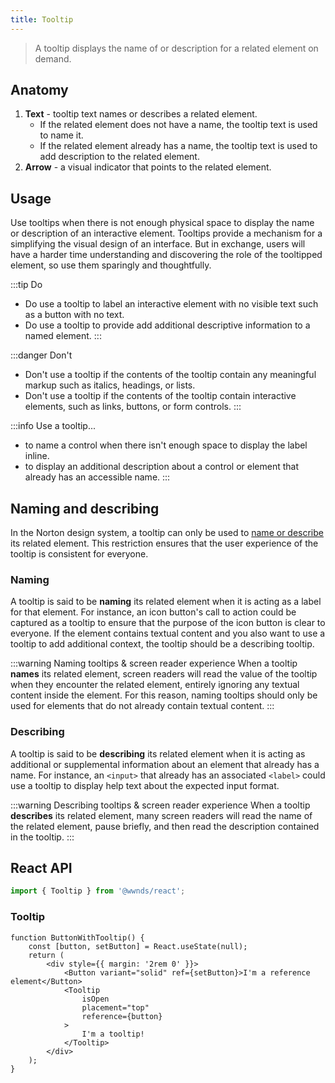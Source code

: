 ```yaml
---
title: Tooltip
---
```



> A tooltip displays the name of or description for a related element on demand.

## Anatomy

1. **Text** - tooltip text names or describes a related element.
	- If the related element does not have a name, the tooltip text is used to name it.
	- If the related element already has a name, the tooltip text is used to add description to the related element.
1. **Arrow** - a visual indicator that points to the related element.

## Usage

Use tooltips when there is not enough physical space to display the name or description of an interactive element.
Tooltips provide a mechanism for a simplifying the visual design of an interface.
But in exchange, users will have a harder time understanding and discovering the role of the tooltipped element, so use them sparingly and thoughtfully.

:::tip Do
- Do use a tooltip to label an interactive element with no visible text such as a button with no text.
- Do use a tooltip to provide add additional descriptive information to a named element.
:::

:::danger Don't
- Don't use a tooltip if the contents of the tooltip contain any meaningful markup such as italics, headings, or lists.
- Don't use a tooltip if the contents of the tooltip contain interactive elements, such as links, buttons, or form controls.
:::

:::info Use a tooltip...
- to name a control when there isn't enough space to display the label inline.
- to display an additional description about a control or element that already has an accessible name.
:::

## Naming and describing

In the Norton design system, a tooltip can only be used to [name or describe](https://www.w3.org/WAI/ARIA/apg/practices/names-and-descriptions/) its related element.
This restriction ensures that the user experience of the tooltip is consistent for everyone.

### Naming

A tooltip is said to be **naming** its related element when it is acting as a label for that element.
For instance, an icon button's call to action could be captured as a tooltip to ensure that the purpose of the icon button is clear to everyone.
If the element contains textual content and you also want to use a tooltip to add additional context, the tooltip should be a describing tooltip.

:::warning Naming tooltips & screen reader experience
When a tooltip **names** its related element, screen readers will read the value of the tooltip when they encounter the related element, entirely ignoring any textual content inside the element.
For this reason, naming tooltips should only be used for elements that do not already contain textual content.
:::

### Describing

A tooltip is said to be **describing** its related element when it is acting as additional or supplemental information about an element that already has a name.
For instance, an `<input>` that already has an associated `<label>` could use a tooltip to display help text about the expected input format.

:::warning Describing tooltips & screen reader experience
When a tooltip **describes** its related element, many screen readers will read the name of the related element, pause briefly, and then read the description contained in the tooltip.
:::

## React API

```js
import { Tooltip } from '@wwnds/react';
```

### Tooltip

```tsx live
function ButtonWithTooltip() {
	const [button, setButton] = React.useState(null);
	return (
		<div style={{ margin: '2rem 0' }}>
			<Button variant="solid" ref={setButton}>I'm a reference element</Button>
			<Tooltip
				isOpen
				placement="top"
				reference={button}
			>
				I'm a tooltip!
			</Tooltip>
		</div>
	);
}
```

<PropsTable from={Tooltip} />
